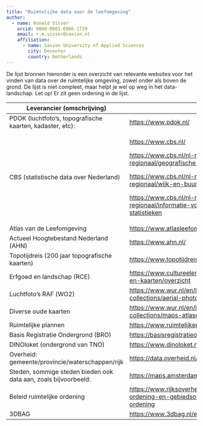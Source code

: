 ```yaml
---
title: "Ruimtelijke data voor de leefomgeving"
author:
  - name: Ronald Visser
    orcid: 0000-0001-6966-1729
    email: r.m.visser@saxion.nl
    affiliation: 
      - name: Saxion University of Applied Sciences
        city: Deventer
        country: Netherlands
---
```


De lijst bronnen hieronder is een overzicht van relevante websites voor het vinden van data over de ruimtelijke omgeving, zowel onder als boven de grond. De lijst is niet compleet, maar helpt je wel op weg in het data-landschap. Let op! Er zit geen ordening in de lijst.

+-----------------------------------------------------------------+--------------------------------------------------------------------------------------------------------------------+
| Leverancier (omschrijving)                                      | Link                                                                                                               |
+=================================================================+====================================================================================================================+
| PDOK (luchtfoto's, topografische kaarten, kadaster, etc):       | <https://www.pdok.nl/>                                                                                             |
+-----------------------------------------------------------------+--------------------------------------------------------------------------------------------------------------------+
| CBS (statistische data over Nederland)                          | <https://www.cbs.nl/>                                                                                              |
|                                                                 |                                                                                                                    |
|                                                                 | <https://www.cbs.nl/nl-nl/dossier/nederland-regionaal/geografische-data>                                           |
|                                                                 |                                                                                                                    |
|                                                                 | <https://www.cbs.nl/nl-nl/dossier/nederland-regionaal/wijk-en-buurtstatistieken>                                   |
|                                                                 |                                                                                                                    |
|                                                                 | <https://www.cbs.nl/nl-nl/dossier/nederland-regionaal/informatie-voor-gemeenten/ruimtelijke-statistieken>          |
+-----------------------------------------------------------------+--------------------------------------------------------------------------------------------------------------------+
| Atlas van de Leefomgeving                                       | <https://www.atlasleefomgeving.nl/>                                                                                |
+-----------------------------------------------------------------+--------------------------------------------------------------------------------------------------------------------+
| Actueel Hoogtebestand Nederland (AHN)                           | <https://www.ahn.nl/>                                                                                              |
+-----------------------------------------------------------------+--------------------------------------------------------------------------------------------------------------------+
| Topotijdreis (200 jaar topografische kaarten)                   | <https://www.topotijdreis.nl/>                                                                                     |
+-----------------------------------------------------------------+--------------------------------------------------------------------------------------------------------------------+
| Erfgoed en landschap (RCE)                                      | <https://www.cultureelerfgoed.nl/onderwerpen/bronnen-en-kaarten/overzicht>                                         |
+-----------------------------------------------------------------+--------------------------------------------------------------------------------------------------------------------+
| Luchtfoto's RAF (WO2)                                           | <https://www.wur.nl/en/library/special-collections/aerial-photographs.htm>                                         |
+-----------------------------------------------------------------+--------------------------------------------------------------------------------------------------------------------+
| Diverse oude kaarten                                            | <https://www.wur.nl/en/library/special-collections/maps-atlases.htm>                                               |
+-----------------------------------------------------------------+--------------------------------------------------------------------------------------------------------------------+
| Ruimtelijke plannen                                             | <https://www.ruimtelijkeplannen.nl/home>                                                                           |
+-----------------------------------------------------------------+--------------------------------------------------------------------------------------------------------------------+
| Basis Registratie Ondergrond (BRO)                              | <https://basisregistratieondergrond.nl/>                                                                           |
+-----------------------------------------------------------------+--------------------------------------------------------------------------------------------------------------------+
| DINOloket (ondergrond van TNO)                                  | <https://www.dinoloket.nl/>                                                                                        |
+-----------------------------------------------------------------+--------------------------------------------------------------------------------------------------------------------+
| Overheid: gemeente/provincie/waterschappen/rijk                 | <https://data.overheid.nl/datasets> (diverse datasets)                                                             |
+-----------------------------------------------------------------+--------------------------------------------------------------------------------------------------------------------+
| Steden, sommige steden bieden ook data aan, zoals bijvoorbeeld: | <https://maps.amsterdam.nl/open_geodata/>                                                                          |
+-----------------------------------------------------------------+--------------------------------------------------------------------------------------------------------------------+
| Beleid ruimtelijke ordening                                     | <https://www.rijksoverheid.nl/onderwerpen/ruimtelijke-ordening-en-gebiedsontwikkeling/beleid-ruimtelijke-ordening> |
+-----------------------------------------------------------------+--------------------------------------------------------------------------------------------------------------------+
| 3DBAG                                                           | <https://www.3dbag.nl/en/viewer>                                                                                   |
+-----------------------------------------------------------------+--------------------------------------------------------------------------------------------------------------------+
